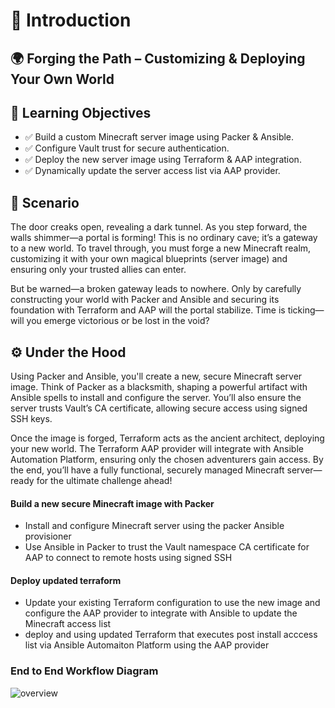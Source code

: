 # 📜 Introduction
## 🌍 Forging the Path – Customizing & Deploying Your Own World

## 🧭 Learning Objectives

* ✅ Build a custom Minecraft server image using Packer & Ansible.
* ✅ Configure Vault trust for secure authentication.
* ✅ Deploy the new server image using Terraform & AAP integration.
* ✅ Dynamically update the server access list via AAP provider.

## 📖 Scenario
The door creaks open, revealing a dark tunnel. As you step forward, the walls shimmer—a portal is forming! This is no ordinary cave; it’s a gateway to a new world. To travel through, you must forge a new Minecraft realm, customizing it with your own magical blueprints (server image) and ensuring only your trusted allies can enter.

But be warned—a broken gateway leads to nowhere. Only by carefully constructing your world with Packer and Ansible and securing its foundation with Terraform and AAP will the portal stabilize. Time is ticking—will you emerge victorious or be lost in the void?

## ⚙️ Under the Hood
Using Packer and Ansible, you'll create a new, secure Minecraft server image. Think of Packer as a blacksmith, shaping a powerful artifact with Ansible spells to install and configure the server. You’ll also ensure the server trusts Vault’s CA certificate, allowing secure access using signed SSH keys.

Once the image is forged, Terraform acts as the ancient architect, deploying your new world. The Terraform AAP provider will integrate with Ansible Automation Platform, ensuring only the chosen adventurers gain access. By the end, you’ll have a fully functional, securely managed Minecraft server—ready for the ultimate challenge ahead!

#### Build a new secure Minecraft image with Packer
* Install and configure Minecraft server using the packer Ansible provisioner
* Use Ansible in Packer to trust the Vault namespace CA certificate for AAP to connect to remote hosts using signed SSH

#### Deploy updated terraform 
* Update your existing Terraform configuration to use the new image and configure the AAP provider to integrate with Ansible to update the Minecraft access list 
* deploy and using updated Terraform that executes post install acccess list via Ansible Automaiton Platform using the AAP provider

### End to End Workflow Diagram

![overview](https://dl.dropboxusercontent.com/scl/fi/0a4lksa3d6n5452xdi04s/overview.jpg?rlkey=bkforp2do2qrs8c26q69qk6ed&st=gjn263f4&dl=0)